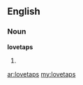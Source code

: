 ==English==

===Noun===
'''lovetaps'''

# {{plural of|[[lovetap]]}}

[[ar:lovetaps]]
[[my:lovetaps]]